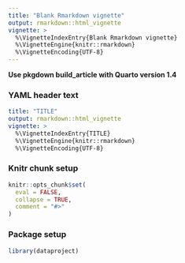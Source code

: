 ```yaml
---
title: "Blank Rmarkdown vignette"
output: rmarkdown::html_vignette
vignette: >
  %\VignetteIndexEntry{Blank Rmarkdown vignette}
  %\VignetteEngine{knitr::rmarkdown}
  %\VignetteEncoding{UTF-8}
---
```


**Use pkgdown build_article with Quarto version 1.4**

### YAML header text

``` yaml
title: "TITLE"
output: rmarkdown::html_vignette
vignette: >
  %\VignetteIndexEntry{TITLE}
  %\VignetteEngine{knitr::rmarkdown}
  %\VignetteEncoding{UTF-8}
```

### Knitr chunk setup

```r
knitr::opts_chunk$set(
  eval = FALSE,
  collapse = TRUE,
  comment = "#>"
)
```

### Package setup

```r
library(dataproject)
```
